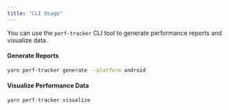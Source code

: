 ```yaml
---
title: "CLI Usage"
---
```


You can use the `perf-tracker` CLI tool to generate performance reports and visualize data.

#### Generate Reports

```bash
yarn perf-tracker generate --platform android
```

#### Visualize Performance Data

```bash
yarn perf-tracker visualize
```